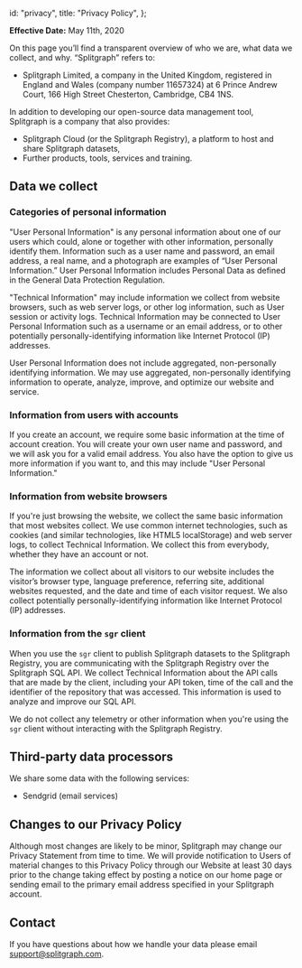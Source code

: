   id: "privacy",
  title: "Privacy Policy",
};

**Effective Date:** May 11th, 2020

On this page you’ll find a transparent overview of who we are, what data we collect, and why. “Splitgraph” refers to:

- Splitgraph Limited, a company in the United Kingdom, registered in England and Wales (company number 11657324) at 6 Prince Andrew Court, 166 High Street Chesterton, Cambridge, CB4 1NS.

In addition to developing our open-source data management tool, Splitgraph is a company that also provides:

- Splitgraph Cloud (or the Splitgraph Registry), a platform to host and share Splitgraph datasets,
- Further products, tools, services and training.

## Data we collect

### Categories of personal information

"User Personal Information" is any personal information about one of our users which could, alone or together with other information, personally identify them. Information such as a user name and password, an email address, a real name, and a photograph are examples of “User Personal Information.” User Personal Information includes Personal Data as defined in the General Data Protection Regulation.

"Technical Information" may include information we collect from website browsers, such as web server logs, or other log information, such as User session or activity logs. Technical Information may be connected to User Personal Information such as a username or an email address, or to other potentially personally-identifying information like Internet Protocol (IP) addresses.

User Personal Information does not include aggregated, non-personally identifying information. We may use aggregated, non-personally identifying information to operate, analyze, improve, and optimize our website and service.

### Information from users with accounts

If you create an account, we require some basic information at the time of account creation. You will create your own user name and password, and we will ask you for a valid email address. You also have the option to give us more information if you want to, and this may include "User Personal Information."

### Information from website browsers

If you're just browsing the website, we collect the same basic information that most websites collect. We use common internet technologies, such as cookies (and similar technologies, like HTML5 localStorage) and web server logs, to collect Technical Information. We collect this from everybody, whether they have an account or not.

The information we collect about all visitors to our website includes the visitor’s browser type, language preference, referring site, additional websites requested, and the date and time of each visitor request. We also collect potentially personally-identifying information like Internet Protocol (IP) addresses.

### Information from the `sgr` client

When you use the `sgr` client to publish Splitgraph datasets to the Splitgraph Registry,
you are communicating with the Splitgraph Registry over the Splitgraph SQL API. We collect
Technical Information about the API calls that are made by the client, including your API token,
time of the call and the identifier of the repository that was accessed. This information is used
to analyze and improve our SQL API.

We do not collect any telemetry or other information when you're using the `sgr` client without
interacting with the Splitgraph Registry.

## Third-party data processors

We share some data with the following services:

- Sendgrid (email services)

## Changes to our Privacy Policy

Although most changes are likely to be minor, Splitgraph may change our Privacy Statement from time to time. We will provide notification to Users of material changes to this Privacy Policy through our Website at least 30 days prior to the change taking effect by posting a notice on our home page or sending email to the primary email address specified in your Splitgraph account.

## Contact

If you have questions about how we handle your data please email [support@splitgraph.com](mailto:support@splitgraph.com).
